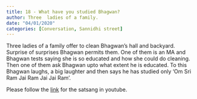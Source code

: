 ```yaml
---
title: 18 - What have you studied Bhagwan?
author: Three  ladies of a family.  
date: "04/01/2020"
categories: [Conversation, Sannidhi street]
---
```

Three  ladies of a family offer to clean Bhagwan's hall and backyard. Surprise of surprises Bhagwan permits them. One of them is an MA and Bhagwan tests  saying she is so educated and how she could do cleaning.  Then one of them ask Bhagwan upto what extent he is educated. To this Bhagwan laughs, a big laughter and then says he has studied only 'Om Sri Ram Jai Ram Jai Jai Ram'. 
 
Please follow the [link](https://youtu.be/MSTNd19WW2w?si=h_XFv4BSFaHBRa0e) for the satsang in youtube.
